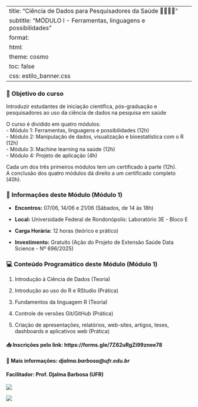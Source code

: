 
---
title: "Ciência de Dados para Pesquisadores da Saúde   👩‍⚕️👨‍💻 "
subtitle: "MÓDULO I - Ferramentas, linguagens e possibilidades"   
format: 
  html:
    theme: cosmo  
    toc: false
    css: estilo_banner.css 
---

### 🎯 Objetivo do curso

Introduzir estudantes de iniciação científica, pós-graduação e pesquisadores ao uso da ciência de dados na pesquisa em saúde  

O curso é dividido em quatro módulos:\
- Módulo 1: Ferramentas, linguagens e possibilidades (12h)  
- Módulo 2: Manipulação de dados, visualização e bioestatística com o R (12h)\
- Módulo 3: Machine learning na saúde (12h)\
- Módulo 4: Projeto de aplicação (4h)\  

Cada um dos três primeiros módulos tem um certificado à parte (12h).\
A conclusão dos quatro módulos dá direito a um certificado completo (40h).

### 📅 Informações deste Módulo (Módulo 1)

-   **Encontros:** 07/06, 14/06 e 21/06 (Sábados, de 14 às 18h)\

-   **Local:** Universidade Federal de Rondonópolis: Laboratório 3E - Bloco E\

-   **Carga Horária:** 12 horas (teórico e prático)

-   **Investimento:** Gratuito (Ação do Projeto de Extensão Saúde Data Science - Nº 696/2025)\

### 💻 Conteúdo Programático deste Módulo (Módulo 1)

1.  Introdução à Ciência de Dados (Teoria)

2.  Introdução ao uso do R e RStudio (Prática)

3.  Fundamentos da linguagem R (Teoria)

4.  Controle de versões Git/GitHub (Prática)

5.  Criação de apresentações, relatórios, web-sites, artigos, teses, dashboards e aplicativos web (Prática)

#### 📥 **Inscrições pelo link**: https://forms.gle/7Z62uRgZi99znee78

#### 📧 **Mais informações:**  *djalma.barbosa@ufr.edu.br*

#### **Facilitador**: Prof. Djalma Barbosa (UFR)

::: text-center
![](qr-code.png){.logo-inferior-esquerda1}
:::


::: text-center
![](logoUFR.png){.logo-inferior-esquerda2}
:::
